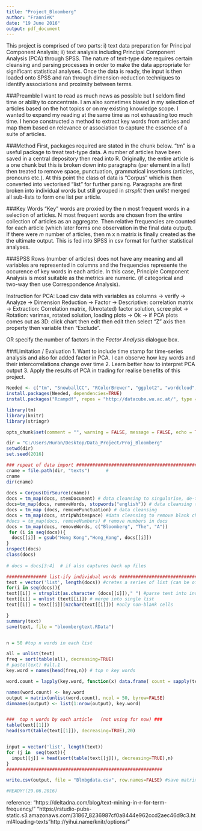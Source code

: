 ---
title: "Project_Bloomberg"
author: "FrannieK"
date: "19 June 2016"
output: pdf_document
---

This project is comprised of two parts: i) text data preparation for Principal Component Analysis; ii) text analysis including Principal Component Analysis (PCA) through SPSS. The nature of text-type date requires certain cleansing and parsing processes in order to make the data appropriate for significant statistical analyses. Once the data is ready, the input is then loaded onto SPSS and ran through dimension-reduction techniques to identify associations and proximity between terms. 

###Preamble 
I want to read as much news as possible but I seldom find time or ability to concentrate. I am also sometimes biased in my selection of articles based on the hot topics or on my existing knowledge scope. I wanted to expand my reading at the same time as not exhausting too much time. I hence constructed a method to extract key words from articles and map them based on relevance or association to capture the essence of a suite of articles.

###Method
First, packages required are stated in the chunk below. "tm" is a useful package to treat text-type data. A number of articles have been saved in a central depository then read into R. Originally, the  entire article is a one chunk but this is broken down into paragraphs (per element in a list) then treated to remove space, punctuation, grammatical insertions (articles, pronouns etc.). At this point the class of data is "Corpus" which is then converted into vectorised "list" for further parsing. Paragraphs are first broken into individual words but still grouped in _strsplit_  then _unlist_ merged all sub-lists to form one list per article. 

###Key Words
"Key" words are proxied by the n most frequent words in a selection of articles. N most frequent words  are chosen from the entire collection of articles as an aggregate.  Then relative frequencies are counted for each article (which later forms one observation in the final data output). If there were _m_ number of articles, then m x n matrix is finally created as the the ultimate output. This is fed into SPSS in csv format for further statistical analyses.

###SPSS
Rows (number of articles) does not have any meaning and all variables are represented in columns and the frequencies represente the occurence of key words in each article. In this case, Principle Component Analysis is most suitable as the metrics are numeric. (if categorical and two-way then use Correspondence Analysis). 

Instruction for PCA: Load csv data with variables as columns -> verify -> Analyze -> Dimension Reduction -> Factor -> Descriptive: correlation matrix -> Extraction: Correlation matrix, (Unrotated) factor solution, scree plot -> Rotation: varimax, rotated solution, loading plots -> Ok -> if PCA plots comes out as 3D: click chart then edit then edit then select "Z" axis then property then variable then "Exclude". 

OR specify the number of factors in the _Factor Analysis_ dialogue box. 

###Limitation / Evaluation
1. Want to include time stamp for time-series analysis and also for added factor in PCA. I can observe how key words and their intercorrelations change over time 
2. Learn better how to interpret PCA output
3. Apply the results of PCA in trading for realise benefits of this project.


```{r package, eval=FALSE, echo=FALSE, include=TRUE}
Needed <- c("tm", "SnowballCC", "RColorBrewer", "ggplot2", "wordcloud", "biclust", "cluster", "igraph", "fpc")
install.packages(Needed, dependencies=TRUE)
install.packages("Rcampdf", repos = "http://datacube.wu.ac.at/", type = "source") 

```

```{r set-options, warning=FALSE}
library(tm)
library(knitr)
library(stringr)

opts_chunk$set(comment = "", warning = FALSE, message = FALSE, echo = TRUE, tidy = TRUE, size="small", fig.width=6, fig.height=4)
```

```{r parsing text, echo=TRUE, results='hide', include=TRUE}

dir = "C:/Users/Huran/Desktop/Data_Project/Proj_Bloomberg"
setwd(dir)
set.seed(2016)

### repeat of data import ################################################
cname = file.path(dir, "texts")      #
cname                                                                    #
dir(cname)                                                               #         
                                                                         #
docs = Corpus(DirSource(cname))  
docs = tm_map(docs, stemDocument) # data cleansing to singularise, de-tense
docs=tm_map(docs, removeWords, stopwords("english")) # data cleansing to remove common english words
docs = tm_map (docs, removePunctuation) # data cleansing
docs = tm_map(docs, stripWhitespace) #data cleansing to remove blank characters
#docs = tm_map(docs, removeNumbers) # remove numbers in docs
docs = tm_map(docs, removeWords, c("Bloomberg", "The", "A"))
 for (i in seq(docs)){
  docs[[i]] = gsub("Hong Kong","Hong_Kong", docs[[i]])
}
inspect(docs)
class(docs)
                       
# docs = docs[3:4]  # if also captures back up files                           
```

```{r listed text data, echo=TRUE, results='hold', include=TRUE}

############### list-ify individual words ################################
text = vector('list', length(docs)) #cretes a series of list (can be of different length) in a vector form
for(i in seq(docs)){
text[[i]] = strsplit(as.character (docs[[i]])," ") #parse text into individual strings but broken by paragraphs # spacing in the " " represents the parsing 
text[[i]] = unlist (text[[i]]) # merge into single list
text[[i]] = text[[i]][nzchar(text[[i]])] #only non-blank cells 

}
summary(text)
save(text, file = "bloombergtext.RData")


n = 50 #top n words in each list

all = unlist(text)
freq = sort(table(all), decreasing=TRUE)
# paste(text) #alt.1
key.word = names(head(freq,n)) # top n key words

word.count = lapply(key.word, function(x) data.frame( count = sapply(text, function(z) sum(str_count(z,x))))) # get count of key words in each text vector

names(word.count) <- key.word
output = matrix(unlist(word.count), ncol = 50, byrow=FALSE)
dimnames(output) <- list(1:nrow(output), key.word)


###  top n words by each article   (not using for now) ###
table(text[[1]])
head(sort(table(text[[1]]), decreasing=TRUE),20)


input = vector('list', length(text))
for (j in  seq(text)){
  input[[j]] = head(sort(table(text[[j]]), decreasing=TRUE),n)
}
##########################################################

write.csv(output, file = "Blmbgdata.csv", row.names=FALSE) #save matrix in xlsx

#READY!(29.06.2016)

```

reference:
"https://deltadna.com/blog/text-mining-in-r-for-term-frequency/"
"https://rstudio-pubs-static.s3.amazonaws.com/31867_8236987cf0a8444e962ccd2aec46d9c3.html#loading-texts"http://yihui.name/knitr/options/"


